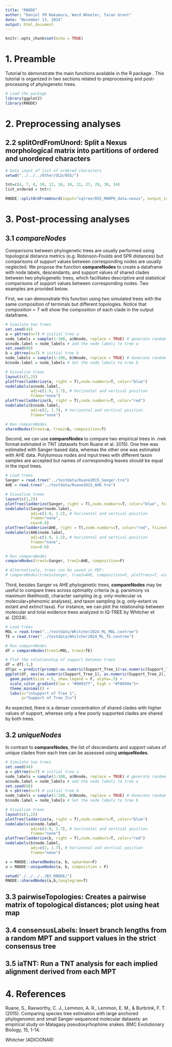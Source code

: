 ```yaml
---
title: "RNODE"
author: "Daniel YM Nakamura, Ward Wheeler, Taran Grant"
date: "November 13, 2024"
output: html_document
---
```


```r
knitr::opts_chunk$set(echo = TRUE)
```

# 1. Preamble

Tutorial to demonstrate the main functions available in the R package \code{RNODE}. This tutorial is organized in two sections related to preprocessing and post-processing of phylogenetic trees.

```r
# Load the package
library(ggplot2)
library(RNODE)
```

# 2. Preprocessing analyses

## 2.2 splitOrdFromUnord: Split a Nexus morphological matrix into partitions of ordered and unordered characters

```r
# Data input of list of ordered characters
setwd("../../../Other/OLD/055/")

tnt=c(4, 7, 8, 10, 13, 16, 18, 21, 27, 29, 30, 34)
list_ordered = tnt+1

RNODE::splitOrdFromUnord(input="iqtree/055_MORPH_data.nexus", output_index = "iqtree/055_MORPH_", list_ordered, invariant = F)
```

# 3. Post-processing analyses

## 3.1 *compareNodes*

Comparisons between phylogenetic trees are usually performed using topological distance metrics (e.g. Robinson-Foulds and SPR distances) but comparisons of support values between corresponding nodes are usually neglected. We propose the function **compareNodes** to create a dataframe with node labels, descendants, and support values of shared clades between two phylogenetic trees, which facilitates descriptive and statistical comparisons of support values between corresponding nodes. Two examples are provided below.

First, we can demonstrate this function using two simulated trees with the same composition of terminals but different topologies. Notice that *composition = T* will show the composition of each clade in the output dataframe.

```r
# Simulate two trees
set.seed(44)
a = pbtree(n=7) # initial tree a
node_labels = sample(1:100, a$Nnode, replace = TRUE) # generate random node labels as integers to tree a
a$node.label = node_labels # add the node labels to tree a
set.seed(88)
b = pbtree(n=7) # initial tree b
node_labels = sample(1:100, b$Nnode, replace = TRUE) # Generate random node labels as integers to tree a
b$node.label = node_labels # Set the node labels to tree b

# Visualize trees
layout(c(1,2))
plotTree(ladderize(a, right = T),node.numbers=T, color="blue")
nodelabels(a$node.label,
           adj=c(1.9, 1.7), # horizontal and vertical position
           frame="none")
plotTree(ladderize(b, right = T),node.numbers=T, color="red")
nodelabels(b$node.label,
           adj=c(2, 1.7), # horizontal and vertical position
           frame="none")

# Run compareNodes
sharedNodes(tree1=a, tree2=b, composition=T)
```

Second, we can use **compareNodes** to compare two empirical trees in .nwk format estimated in TNT (datasets from Ruane et al. 2015). One tree was estimated with Sanger-based data, whereas the other one was estimated with AHE data. Polytomous nodes and input trees with different taxon samples are accepted but names of corresponding leaves should be equal in the input trees.

```r
# Load trees
Sanger = read.tree("../testdata/Ruane2015_Sanger.tre")
AHE = read.tree("../testdata/Ruane2015_AHE.tre")

# Visualize trees
layout(c(1,2))
plotTree(ladderize(Sanger, right = T),node.numbers=T, color="blue", fsize= 0.6)
nodelabels(Sanger$node.label,
           adj=c(1.9, 1.2), # horizontal and vertical position
           frame="none",
           cex=0.6)
plotTree(ladderize(AHE, right = T),node.numbers=T, color="red", fsize=0.6)
nodelabels(AHE$node.label,
           adj=c(1.9, 1.2), # horizontal and vertical position
           frame="none",
           cex=0.6)

# Run compareNodes
compareNodes(tree1=Sanger, tree2=AHE, composition=F)

# Alternatively, trees can be saved in PDF:
# compareNodes(tree1=Sanger, tree2=AHE, composition=F, plotTrees=T, width=8, height=8, fsize=0.6, adj=c(1.9,1.2), cex=0.6)
```

Third, besides Sanger vs AHE phylogenetic trees, **compareNodes** may be useful to compare trees across optimality criteria (e.g. parsimony vs maximum likelihood), character sampling (e.g. only-molecular vs molecular+phenomic analyses), and taxon sampling (e.g. only-extant vs extant and extinct taxa). For instance, we can plot the relationship between molecular and total evidence trees analyzed in IQ-TREE by Whitcher et al. (2024).

```r
# Load trees
MOL = read.tree("../testdata/Whitcher2024_ML_MOL.contree")
TE = read.tree("../testdata/Whitcher2024_ML_TE.contree")

# Run compareNodes
df = compareNodes(tree1=MOL, tree2=TE)

# Plot the relationship of support between trees
df = df[-1,]
df$pc = predict(prcomp(~as.numeric(Support_Tree_1)+as.numeric(Support_Tree_2), df))[,1]
ggplot(df, aes(as.numeric(Support_Tree_1), as.numeric(Support_Tree_2), color=pc)) +
  geom_point(size = 5, show.legend = F, alpha=.5) +
  scale_color_gradient(low = "#0091ff", high = "#f0650e")+
  theme_minimal() + 
  labs(x="\nSupport of Tree 1",
       y="Support of Tree 2\n")
```

As expected, there is a denser concentration of shared clades with higher values of support, whereas only a few poorly supported clades are shared by both trees.

## 3.2 *uniqueNodes*

In contrast to **compareNodes**, the list of descendants and support values of unique clades from each tree can be assessed using **uniqueNodes**.

```r
# Simulate two trees
set.seed(44)
a = pbtree(n=7) # initial tree a
node_labels = sample(1:100, a$Nnode, replace = TRUE) # generate random node labels as integers to tree a
a$node.label = node_labels # add the node labels to tree a
set.seed(88)
b = pbtree(n=7) # initial tree b
node_labels = sample(1:100, b$Nnode, replace = TRUE) # Generate random node labels as integers to tree a
b$node.label = node_labels # Set the node labels to tree b

# Visualize trees
layout(c(1,2))
plotTree(ladderize(a, right = T),node.numbers=T, color="blue")
nodelabels(a$node.label,
           adj=c(1.9, 1.7), # horizontal and vertical position
           frame="none")
plotTree(ladderize(b, right = T),node.numbers=T, color="red")
nodelabels(b$node.label,
           adj=c(2, 1.7), # horizontal and vertical position
           frame="none")

s = RNODE::sharedNodes(a, b, spearman=F)
u = RNODE::uniqueNodes(a, b, composition = F)

setwd("./../../../B3_RNODE/")
RNODE::sharedNodes(a,b,tanglegram=T)
```

## 3.3 pairwiseTopologies: Creates a pairwise matrix of topological distances; plot using heat map

## 3.4 consensusLabels: Insert branch lengths from a random MPT and support values in the strict consensus tree

## 3.5 iaTNT: Run a TNT analysis for each implied alignment derived from each MPT 


# 4. References

Ruane, S., Raxworthy, C. J., Lemmon, A. R., Lemmon, E. M., & Burbrink, F. T. (2015). Comparing species tree estimation with large anchored phylogenomic and small Sanger-sequenced molecular datasets: an empirical study on Malagasy pseudoxyrhophiine snakes. BMC Evolutionary Biology, 15, 1-14.

Whitcher (ADICIONAR)
